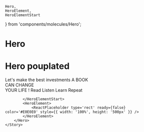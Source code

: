     Hero,
    HeroElement,
    HeroElementStart
} from 'components/molecules/Hero';

<Meta title="Molecules/Hero" component={Hero} />

# Hero
<Canvas>
    <Story name="default">
        <Hero>
            <HeroElement>
                <ReactPlaceholder type='rect' ready={false} color='#E0E0E0' style={{ width: '100%', height: '500px' }} />
            </HeroElement>
            <HeroElement>
                <ReactPlaceholder type='rect' ready={false} color='#E0E0E0' style={{ width: '100%', height: '500px' }} />
            </HeroElement>
        </Hero>
    </Story>
</Canvas>

# Hero pouplated
<Canvas>
    <Story name="pouplated">
        <Hero>
            <HeroElementStart>
                <Typography size="lg">Let's make the best investments</Typography>
                <Typography size="extra">
                    A <span style={{color: '#ff7200'}}>BOOK</span><br />
                    CAN CHANGE<br />
                    <span style={{color: '#006252'}}>YOUR LIFE !</span>
                </Typography>
                <Typography size="lg">Read Listen Learn Repeat</Typography>
                
            </HeroElementStart>
            <HeroElement>
                <ReactPlaceholder type='rect' ready={false} color='#E0E0E0' style={{ width: '100%', height: '500px' }} />
            </HeroElement>
        </Hero>
    </Story>
</Canvas>